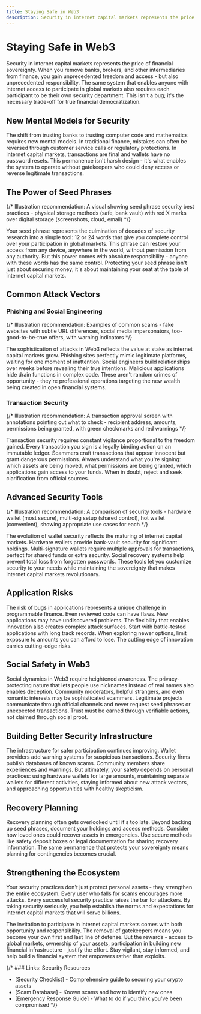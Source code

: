 ```yaml
---
title: Staying Safe in Web3
description: Security in internet capital markets represents the price of financial sovereignty - the necessary trade-off for true financial democratization through personal responsibility.
---
```


# Staying Safe in Web3

Security in internet capital markets represents the price of financial sovereignty. When you remove banks, brokers, and other intermediaries from finance, you gain unprecedented freedom and access - but also unprecedented responsibility. The same system that enables anyone with internet access to participate in global markets also requires each participant to be their own security department. This isn't a bug; it's the necessary trade-off for true financial democratization.

## New Mental Models for Security

The shift from trusting banks to trusting computer code and mathematics requires new mental models. In traditional finance, mistakes can often be reversed through customer service calls or regulatory protections. In internet capital markets, transactions are final and wallets have no password resets. This permanence isn't harsh design - it's what enables the system to operate without gatekeepers who could deny access or reverse legitimate transactions.

## The Power of Seed Phrases

{/* Illustration recommendation: A visual showing seed phrase security best practices - physical storage methods (safe, bank vault) with red X marks over digital storage (screenshots, cloud, email) */}

Your seed phrase represents the culmination of decades of security research into a simple tool: 12 or 24 words that give you complete control over your participation in global markets. This phrase can restore your access from any device, anywhere in the world, without permission from any authority. But this power comes with absolute responsibility - anyone with these words has the same control. Protecting your seed phrase isn't just about securing money; it's about maintaining your seat at the table of internet capital markets.

## Common Attack Vectors

### Phishing and Social Engineering

{/* Illustration recommendation: Examples of common scams - fake websites with subtle URL differences, social media impersonators, too-good-to-be-true offers, with warning indicators */}

The sophistication of attacks in Web3 reflects the value at stake as internet capital markets grow. Phishing sites perfectly mimic legitimate platforms, waiting for one moment of inattention. Social engineers build relationships over weeks before revealing their true intentions. Malicious applications hide drain functions in complex code. These aren't random crimes of opportunity - they're professional operations targeting the new wealth being created in open financial systems.

### Transaction Security

{/* Illustration recommendation: A transaction approval screen with annotations pointing out what to check - recipient address, amounts, permissions being granted, with green checkmarks and red warnings */}

Transaction security requires constant vigilance proportional to the freedom gained. Every transaction you sign is a legally binding action on an immutable ledger. Scammers craft transactions that appear innocent but grant dangerous permissions. Always understand what you're signing: which assets are being moved, what permissions are being granted, which applications gain access to your funds. When in doubt, reject and seek clarification from official sources.

## Advanced Security Tools

{/* Illustration recommendation: A comparison of security tools - hardware wallet (most secure), multi-sig setup (shared control), hot wallet (convenient), showing appropriate use cases for each */}

The evolution of wallet security reflects the maturing of internet capital markets. Hardware wallets provide bank-vault security for significant holdings. Multi-signature wallets require multiple approvals for transactions, perfect for shared funds or extra security. Social recovery systems help prevent total loss from forgotten passwords. These tools let you customize security to your needs while maintaining the sovereignty that makes internet capital markets revolutionary.

## Application Risks

The risk of bugs in applications represents a unique challenge in programmable finance. Even reviewed code can have flaws. New applications may have undiscovered problems. The flexibility that enables innovation also creates complex attack surfaces. Start with battle-tested applications with long track records. When exploring newer options, limit exposure to amounts you can afford to lose. The cutting edge of innovation carries cutting-edge risks.

## Social Safety in Web3

Social dynamics in Web3 require heightened awareness. The privacy-protecting nature that lets people use nicknames instead of real names also enables deception. Community moderators, helpful strangers, and even romantic interests may be sophisticated scammers. Legitimate projects communicate through official channels and never request seed phrases or unexpected transactions. Trust must be earned through verifiable actions, not claimed through social proof.

## Building Better Security Infrastructure

The infrastructure for safer participation continues improving. Wallet providers add warning systems for suspicious transactions. Security firms publish databases of known scams. Community members share experiences and warnings. But ultimately, your safety depends on personal practices: using hardware wallets for large amounts, maintaining separate wallets for different activities, staying informed about new attack vectors, and approaching opportunities with healthy skepticism.

## Recovery Planning

Recovery planning often gets overlooked until it's too late. Beyond backing up seed phrases, document your holdings and access methods. Consider how loved ones could recover assets in emergencies. Use secure methods like safety deposit boxes or legal documentation for sharing recovery information. The same permanence that protects your sovereignty means planning for contingencies becomes crucial.

## Strengthening the Ecosystem

Your security practices don't just protect personal assets - they strengthen the entire ecosystem. Every user who falls for scams encourages more attacks. Every successful security practice raises the bar for attackers. By taking security seriously, you help establish the norms and expectations for internet capital markets that will serve billions.

The invitation to participate in internet capital markets comes with both opportunity and responsibility. The removal of gatekeepers means you become your own first and last line of defense. But the rewards - access to global markets, ownership of your assets, participation in building new financial infrastructure - justify the effort. Stay vigilant, stay informed, and help build a financial system that empowers rather than exploits.

{/* ### Links: Security Resources
- [Security Checklist] - Comprehensive guide to securing your crypto assets
- [Scam Database] - Known scams and how to identify new ones
- [Emergency Response Guide] - What to do if you think you've been compromised */}